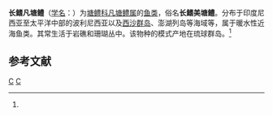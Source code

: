 {{Speciesbox
| image = ValenciennLongipinnMarkShepherd.jpg
| genus = Valenciennea
| species = longipinnis
| authority = (Bennett, 1839)<ref name='id8271'>{{cite web| url =http://www.bioinfo.cn/db05/BjdwSpecies.php?action=view&id=8271| title =长鳍凡塘鳢| work =《中国动物物种编目数据库》| publisher =中国科学院微生物研究所| author =中国科学院动物研究所| accessdate =2009-04-16| deadurl =yes| archiveurl =https://web.archive.org/web/20160305072737/http://www.bioinfo.cn/db05/BjdwSpecies.php?action=view&id=8271| archivedate =2016-03-05}}</ref>
}}

'''长鳍凡塘鳢'''（[[学名|学名]]：{{lang|la|''Valenciennea longipinnis''}}）为[[塘鳢科|塘鳢科]][[凡塘鳢属|凡塘鳢属]]的[[鱼类|鱼类]]，俗名'''长鳍美塘鳢'''。分布于印度尼西亚至太平洋中部的波利尼西亚以及[[西沙群岛|西沙群岛]]、澎湖列岛等海域等，属于暖水性近海鱼类。其常生活于岩礁和珊瑚丛中。该物种的模式产地在琉球群岛。<ref name='id8271'/>

== 参考文献 ==
{{reflist}}

{{Taxonbar|from=Q1043561}}

[[Category:凡塘鳢属|C]]
[[Category:1839年描述的魚類|C]]